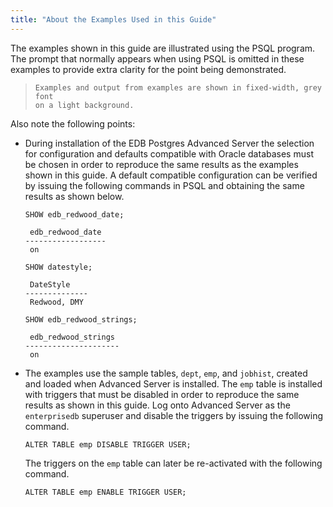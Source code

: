 ```yaml
---
title: "About the Examples Used in this Guide"
---
```


<div id="about_the_examples_used_in_this_guide" class="registered_link"></div>

The examples shown in this guide are illustrated using the PSQL program. The prompt that normally appears when using PSQL is omitted in these examples to provide extra clarity for the point being demonstrated.

> ```text
> Examples and output from examples are shown in fixed-width, grey font
> on a light background.
> ```

Also note the following points:

-   During installation of the EDB Postgres Advanced Server the selection for configuration and defaults compatible with Oracle databases must be chosen in order to reproduce the same results as the examples shown in this guide. A default compatible configuration can be verified by issuing the following commands in PSQL and obtaining the same results as shown below.

    ```text
    SHOW edb_redwood_date;

     edb_redwood_date
    ------------------
     on

    SHOW datestyle;

     DateStyle
    --------------
     Redwood, DMY

    SHOW edb_redwood_strings;

     edb_redwood_strings
    ---------------------
     on
    ```

-   The examples use the sample tables, `dept`, `emp`, and `jobhist`, created and loaded when Advanced Server is installed. The `emp` table is installed with triggers that must be disabled in order to reproduce the same results as shown in this guide. Log onto Advanced Server as the `enterprisedb` superuser and disable the triggers by issuing the following command.

    ```text
    ALTER TABLE emp DISABLE TRIGGER USER;
    ```

    The triggers on the `emp` table can later be re-activated with the following command.

    ```text
    ALTER TABLE emp ENABLE TRIGGER USER;
    ```
